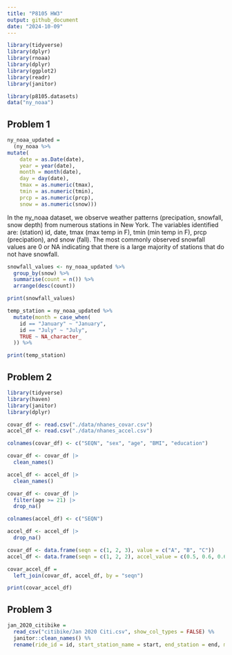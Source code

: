 ```yaml
---
title: "P8105 HW3"
output: github_document
date: "2024-10-09"
---
```


```r
library(tidyverse)
library(dplyr)
library(rnoaa)
library(dplyr)
library(ggplot2)
library(readr)
library(janitor)
```

```r
library(p8105.datasets)
data("ny_noaa")
```

## Problem 1 

```r
ny_noaa_updated = 
  (ny_noaa %>%
mutate(
    date = as.Date(date),
    year = year(date),
    month = month(date),
    day = day(date),  
    tmax = as.numeric(tmax),
    tmin = as.numeric(tmin),
    prcp = as.numeric(prcp),
    snow = as.numeric(snow)))
```

In the ny_noaa dataset, we observe weather patterns (precipation, snowfall, snow depth) from numerous stations in New York. The variables identified are: (station) id, date, tmax (max temp in F), tmin (min temp in F), prcp (precipation), and snow (fall). The most commonly observed snowfall values are 0 or NA indicating that there is a large majority of stations that do not have snowfall. 

```r
snowfall_values <- ny_noaa_updated %>%
  group_by(snow) %>%
  summarise(count = n()) %>%
  arrange(desc(count))

print(snowfall_values)
```

```r
temp_station = ny_noaa_updated %>%
  mutate(month = case_when(
    id == "January" ~ "January",
    id == "July" ~ "July",
    TRUE ~ NA_character_  
  )) %>%

print(temp_station)
```

## Problem 2 

```r
library(tidyverse)
library(haven)
library(janitor)
library(dplyr)

covar_df <- read.csv("./data/nhanes_covar.csv")
accel_df <- read.csv("./data/nhanes_accel.csv")

colnames(covar_df) <- c("SEQN", "sex", "age", "BMI", "education")

covar_df <- covar_df |>
  clean_names()

accel_df <- accel_df |> 
  clean_names()

covar_df <- covar_df |>
  filter(age >= 21) |>
  drop_na()

colnames(accel_df) <- c("SEQN")

accel_df <- accel_df |>
  drop_na()

covar_df <- data.frame(seqn = c(1, 2, 3), value = c("A", "B", "C"))
accel_df <- data.frame(seqn = c(1, 2, 2), accel_value = c(0.5, 0.6, 0.6), accel_value = c(0.7, 0.8, 0.9))

covar_accel_df = 
  left_join(covar_df, accel_df, by = "seqn")

print(covar_accel_df)
```

## Problem 3 

```r
jan_2020_citibike = 
  read_csv("citibike/Jan 2020 Citi.csv", show_col_types = FALSE) %%
  janitor::clean_names() %% 
  rename(ride_id = id, start_station_name = start, end_station = end, member_casual = member_casual, duration = duration, rideable_type = type)
```


